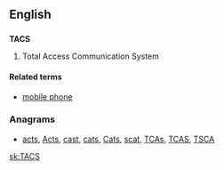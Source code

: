 ==English==

==={{acronym-old}}===
'''TACS'''

# Total Access Communication System

====Related terms====

* [[mobile phone]]

===Anagrams===
* [[acts#English|acts]], [[Acts#English|Acts]], [[cast#English|cast]], [[cats#English|cats]], [[Cats#English|Cats]], [[scat#English|scat]], [[TCAs#English|TCAs]], [[TCAS#English|TCAS]], [[TSCA#English|TSCA]]

[[sk:TACS]]
